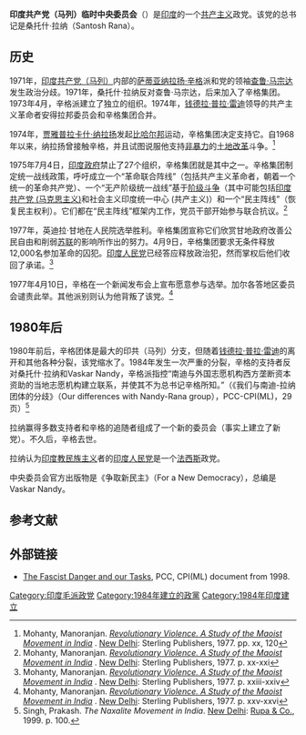 '''印度共产党（马列）临时中央委员会'''（{{lang-en|Provisional Central Committee, Communist Party of India (Marxist–Leninist)}}）是[[印度|印度]]的一个[[共产主义|共产主义]]政党。该党的总书记是桑托什·拉纳（Santosh Rana）。

==历史==
1971年，[[印度共产党（马列）|印度共产党（马列）]]内部的[[萨蒂亚纳拉扬·辛格|萨蒂亚纳拉扬·辛格]]派和党的领袖[[查鲁·马宗达|查鲁·马宗达]]发生政治分歧。1971年，桑托什·拉纳反对查鲁·马宗达，后来加入了辛格集团。1973年4月，辛格派建立了独立的组织。1974年，[[钱德拉·普拉·雷迪|钱德拉·普拉·雷迪]]领导的共产主义革命者安得拉邦委员会和辛格集团合并。

1974年，[[贾雅普拉卡什·纳拉扬|贾雅普拉卡什·纳拉扬]]发起[[比哈尔邦|比哈尔邦]]运动，辛格集团决定支持它。自1968年以来，纳拉扬曾接触辛格，并且试图说服他支持[[非暴力|非暴力]]的[[土地改革|土地改革]]斗争。<ref>Mohanty, Manoranjan. ''[http://books.google.com/books?id=da2NAAAAMAAJ Revolutionary Violence. A Study of the Maoist Movement in India] {{Wayback|url=http://books.google.com/books?id=da2NAAAAMAAJ |date=20190724200021 }}''. [[New_Delhi|New Delhi]]: Sterling Publishers, 1977. pp. xx, 120</ref>

1975年7月4日，[[印度政府|印度政府]]禁止了27个组织，辛格集团就是其中之一。辛格集团制定统一战线政策，呼吁成立一个“革命联合阵线”（包括共产主义革命者，朝着一个统一的革命共产党）、一个“无产阶级统一战线”基于[[阶级斗争|阶级斗争]]（其中可能包括[[印度共产党_(马克思主义)|印度共产党 (马克思主义)]]和社会主义印度统一中心 (共产主义)）和一个“民主阵线”（恢复民主权利）。它们都在“民主阵线”框架内工作，党员干部开始参与联合抗议。<ref name="xxi">Mohanty, Manoranjan. ''[http://books.google.com/books?id=da2NAAAAMAAJ Revolutionary Violence. A Study of the Maoist Movement in India] {{Wayback|url=http://books.google.com/books?id=da2NAAAAMAAJ |date=20190724200021 }}''. [[New_Delhi|New Delhi]]: Sterling Publishers, 1977. p. xx-xxi</ref>

1977年，英迪拉·甘地在人民院选举胜利。辛格集团宣称它们欣赏甘地政府改善公民自由和削弱[[苏联|苏联]]的影响所作出的努力。4月9日，辛格集团要求无条件释放12,000名参加革命的囚犯。[[印度人民党|印度人民党]]已经答应释放政治犯，然而掌权后他们收回了承诺。<ref>Mohanty, Manoranjan. ''[http://books.google.com/books?id=da2NAAAAMAAJ Revolutionary Violence. A Study of the Maoist Movement in India] {{Wayback|url=http://books.google.com/books?id=da2NAAAAMAAJ |date=20190724200021 }}''. [[New_Delhi|New Delhi]]: Sterling Publishers, 1977. p. xxiii-xxiv</ref>

1977年4月10日，辛格在一个新闻发布会上宣布愿意参与选举。加尔各答地区委员会谴责此举。其他派别则认为他背叛了该党。<ref>Mohanty, Manoranjan. ''[http://books.google.com/books?id=da2NAAAAMAAJ Revolutionary Violence. A Study of the Maoist Movement in India] {{Wayback|url=http://books.google.com/books?id=da2NAAAAMAAJ |date=20190724200021 }}''. [[New_Delhi|New Delhi]]: Sterling Publishers, 1977. p. xxv-xxvi</ref>

==1980年后==
1980年前后，辛格团体是最大的印共（马列）分支，但随着[[钱德拉·普拉·雷迪|钱德拉·普拉·雷迪]]的离开和其他各种分裂，该党缩水了。1984年发生一次严重的分裂，辛格的支持者反对桑托什·拉纳和Vaskar Nandy，辛格派指控“南迪与外国志愿机构西方垄断资本资助的当地志愿机构建立联系，并使其不为总书记辛格所知。”（《我们与南迪-拉纳团体的分歧》（Our differences with Nandy-Rana group），PCC-CPI(ML)，29页）<ref>Singh, Prakash. ''The Naxalite Movement in India''. [[New_Delhi|New Delhi]]: [[Rupa_&_Co.|Rupa & Co.]], 1999. p. 100.</ref> 

拉纳赢得多数支持者和辛格的追随者组成了一个新的委员会（事实上建立了新党）。不久后，辛格去世。

拉纳认为[[印度教|印度教]][[民族主义|民族主义]]者的[[印度人民党|印度人民党]]是一个[[法西斯|法西斯]]政党。

中央委员会官方出版物是《争取新民主》（For a New Democracy），总编是Vaskar Nandy。

==参考文献==
{{reflist}}

==外部链接==
*[https://web.archive.org/web/20050525012233/http://dlinares.eresmas.net/textos/pciml-tasks.doc The Fascist Danger and our Tasks], PCC, CPI(ML) document from 1998.

[[Category:印度毛派政党|Category:印度毛派政党]]
[[Category:1984年建立的政黨|Category:1984年建立的政黨]]
[[Category:1984年印度建立|Category:1984年印度建立]]